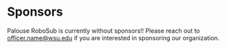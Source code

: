 # Sponsors

Palouse RoboSub is currently without sponsors!! Please reach out to [officer.name@wsu.edu](mailto:officer.name@wsu.edu) if you are interested in sponsoring our organization.